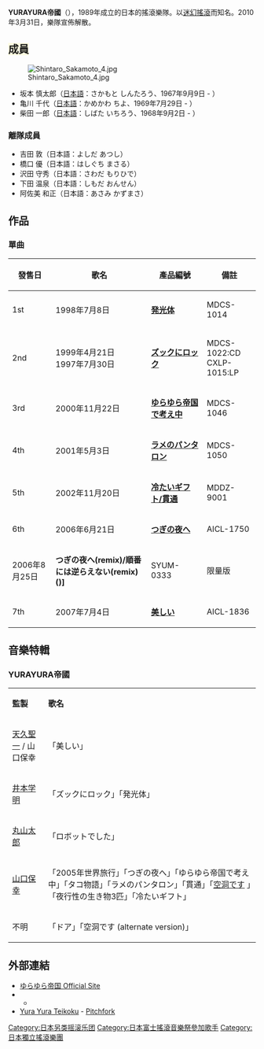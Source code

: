 {{unref|time=2015-07-14T11:51:10+00:00}}
'''YURAYURA帝國'''（{{lang-ja|ゆらゆら帝国}}），1989年成立的日本的搖滾樂隊。以[[迷幻搖滾|迷幻搖滾]]而知名。2010年3月31日，樂隊宣佈解散。

== <span style="background-color: rgb(254, 252, 224);">成員</span> ==
[[File:Shintaro_Sakamoto_4.jpg|thumb]]
*坂本 慎太郎（[[日本語|日本語]]：さかもと しんたろう、1967年9月9日 - ）
*亀川 千代（[[日本語|日本語]]：かめかわ ちよ、1969年7月29日 - ）
*柴田 一郎（[[日本語|日本語]]：しばた いちろう、1968年9月2日 - ）

=== 離隊成員 ===
*吉田 敦（日本語：よしだ あつし）
*橋口 優（日本語：はしぐち まさる）
*沢田 守秀（日本語：さわだ もりひで）
*下田 温泉（日本語：しもだ おんせん）
*阿佐美 和正（日本語：あさみ かずまさ）

== 作品 ==
===單曲===
{| class="wikitable" id="cx385" style="font-size:small" data-source="385" data-cx-weight="431" contenteditable="true"

! id="390" |發售日
! id="392" |歌名
! id="394" |產品編號
! id="396" |備註
|- id="398"
| id="399" |1st
| id="401" |1998年7月8日
| id="403" | '''[[発光体_(ゆらゆら帝国の曲)|発光体]]'''
| id="406" |MDCS-1014

|- id="409"
| id="410" |2nd
| id="412" |1999年4月21日<br>1997年7月30日
| id="414" | '''[[ズックにロック|ズックにロック]]'''
| id="417" |MDCS-1022:CD<br>CXLP-1015:LP

|- id="420"
| id="421" |3rd
| id="423" |2000年11月22日
| id="425" | '''[[ゆらゆら帝国で考え中|ゆらゆら帝国で考え中]]'''
| id="428" |MDCS-1046
| id="430" |[[Oricon|Oricon]]最高42位
|- id="432"
| id="433" |4th
| id="435" |2001年5月3日
| id="437" | '''[[ラメのパンタロン|ラメのパンタロン]]'''
| id="440" |MDCS-1050
| id="442" |[[Oricon|Oricon]]最高95位
|- id="444"
| id="445" |5th
| id="447" |2002年11月20日
| id="449" | '''[[冷たいギフト/貫通|冷たいギフト/貫通]]'''
| id="452" |MDDZ-9001
| id="454" |[[Oricon|Oricon]]最高33位、登場次數4次
|- id="456"
| id="457" |6th
| id="459" |2006年6月21日
| id="461" | '''[[つぎの夜へ|つぎの夜へ]]'''
| id="464" |AICL-1750
| id="466" |[[Oricon|Oricon]]最高43位、登場次數4次
|- id="468"

| id="470" |2006年8月25日
| id="472" | '''つぎの夜へ(remix)/順番には逆らえない(remix)()]'''
| id="474" |SYUM-0333
| id="476" |限量版
|- id="478"

| id="479" |7th
| id="481" |2007年7月4日
| id="483" | '''[[美しい_(ゆらゆら帝国の曲)|美しい]]'''
| id="486" |AICL-1836
| id="488" |[[Oricon|Oricon]]最高23位、登場回数4回
|}

== 音樂特輯 ==

=== YURAYURA帝國 ===
{| border="1" cellpadding="3" class="wikitable" id="cx1418" style="font-size:smaller;" data-source="1418" data-cx-weight="182" contenteditable="true"

| id="1421" |'''監製'''
| id="1423" |'''歌名'''
|- id="1425"
| id="1426" |[[天久聖一|天久聖一]] / 山口保幸
| id="1429" |「美しい」
|- id="1431"
| id="1432" |[[井本学明|井本学明]]
| id="1435" |「ズックにロック」「発光体」
|- id="1437"
| id="1438" |[[丸山太郎|丸山太郎]]
| id="1441" |「ロボットでした」
|- id="1443"
| id="1444" |[[山口保幸|山口保幸]]
| id="1447" |「2005年世界旅行」「つぎの夜へ」「ゆらゆら帝国で考え中」「タコ物語」「ラメのパンタロン」「貫通」「[https://www.youtube.com/watch?v=mKUhq7SYouA 空洞です] {{Wayback|url=https://www.youtube.com/watch?v=mKUhq7SYouA |date=20220422132640 }}」「夜行性の生き物3匹」「冷たいギフト」
|- id="1450"
| id="1451" |不明
| id="1453" |「ドア」「空洞です (alternate version)」

|}

== 外部連結 ==
* [http://www.yurayurateikoku.com/ ゆらゆら帝国 Official Site] {{Wayback|url=http://www.yurayurateikoku.com/ |date=20220509131338 }}
* {{MySpace|yurayurateikoku}}
** {{MySpace|ichiropc|いちろう}}
* [http://pitchfork.com/artists/4721-yura-yura-teikoku Yura Yura Teikoku] {{Wayback|url=http://pitchfork.com/artists/4721-yura-yura-teikoku |date=20210509175221 }} - [[Pitchfork_Media|Pitchfork]]

{{Authority control}}
{{DEFAULTSORT:Yura Yura Teikoku}}
[[Category:日本另类摇滚乐团|Category:日本另类摇滚乐团]]
[[Category:日本富士搖滾音樂祭參加歌手|Category:日本富士搖滾音樂祭參加歌手]]
[[Category:日本獨立搖滾樂團|Category:日本獨立搖滾樂團]]